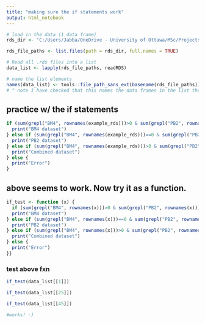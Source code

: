 ---
title: "making sure the if statements work"
output: html_notebook
---


```{r}
# load in the data (1 data frame)
rds_dir <- "C:/Users/Jabba/OneDrive - University of Ottawa/MSc/Projects/Varying Normal Cells/rds_files/"

rds_file_paths <- list.files(path = rds_dir, full.names = TRUE)
```


```{r}
# Read all .rds files into a list
data_list <- lapply(rds_file_paths, readRDS)

# name the list elements 
names(data_list) <- tools::file_path_sans_ext(basename(rds_file_paths))
# ^ note I have checked that this names the data frames in the list the correct names 
```

## practice w/ the if statements
```{r}
if (sum(grepl("BM4", rownames(example_rds)))>0 & sum(grepl("PB2", rownames(example_rds)))==0) {
  print("BM4 dataset")
} else if (sum(grepl("BM4", rownames(example_rds)))==0 & sum(grepl("PB2", rownames(example_rds)))>0) {
  print("PB2 dataset")
} else if (sum(grepl("BM4", rownames(example_rds)))>0 & sum(grepl("PB2", rownames(example_rds)))>0) {
  print("Combined dataset")
} else {
  print("Error")
}
```

## above seems to work. Now try it as a function.
```{r}
if_test <- function (x) {
  if (sum(grepl("BM4", rownames(x)))>0 & sum(grepl("PB2", rownames(x)))==0) {
  print("BM4 dataset")
} else if (sum(grepl("BM4", rownames(x)))==0 & sum(grepl("PB2", rownames(x)))>0) {
  print("PB2 dataset")
} else if (sum(grepl("BM4", rownames(x)))>0 & sum(grepl("PB2", rownames(x)))>0) {
  print("Combined dataset")
} else {
  print("Error")
}}

```

### test above fxn
```{r}
if_test(data_list[[1]])

if_test(data_list[[25]])

if_test(data_list[[45]])

#works! :)
```


